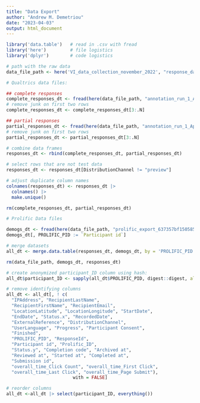 ```yaml
---
title: "Data Export"
author: "Andrew M. Demetriou"
date: "2023-04-03"
output: html_document
---
```


```r
library('data.table')   # read in .csv with fread
library('here')         # file logistics
library('dplyr')        # code logistics
```

```r
# path with the raw data
data_file_path <- here('VI_data_collection_november_2022', "response_data")
```


```r
# Qualtrics data files:

## complete responses
complete_responses_dt <- fread(here(data_file_path, "annotation_run_1_April 5, 2023_06.23.csv"))
# remove junk on first two rows
complete_responses_dt <- complete_responses_dt[3:.N]

## partial responses
partial_responses_dt <- fread(here(data_file_path, "annotation_run_1_April 5, 2023_06.28.csv"))
# remove junk on first two rows
partial_responses_dt <- partial_responses_dt[3:.N]

# combine data frames
responses_dt <- rbind(complete_responses_dt, partial_responses_dt)

# select rows that are not test data
responses_dt <- responses_dt[DistributionChannel != "preview"]

# adjust duplicate column names
colnames(responses_dt) <- responses_dt |>
  colnames() |>
  make.unique()

rm(complete_responses_dt, partial_responses_dt)
```

```r
# Prolific Data files

demogs_dt <- fread(here(data_file_path, "prolific_export_637357bf150585a4675a4b6b.csv"))
demogs_dt[, PROLIFIC_PID := `Participant id`]

# merge datasets
all_dt <- merge.data.table(responses_dt, demogs_dt, by = 'PROLIFIC_PID', all.x = T)

rm(data_file_path, demogs_dt, responses_dt)
```

```r
# create anonymized participant_ID column using hash:
all_dt$participant_ID <- sapply(all_dt$PROLIFIC_PID, digest::digest, algo = "md5") 
```

```r
# remove identifying columns
all_dt <- all_dt[, ! c(
  "IPAddress", "RecipientLastName", 
  "RecipientFirstName", "RecipientEmail", 
  "LocationLatitude", "LocationLongitude", "StartDate", 
  "EndDate", "Status.x", "RecordedDate", 
  "ExternalReference", "DistributionChannel", 
  "UserLanguage", "Progress", "Participant Consent", 
  "Finished", 
  "PROLIFIC_PID", "ResponseId",
  "Participant id", "Prolific_ID", 
  "Status.y", "Completion code", "Archived at", 
  "Reviewed at", "Started at", "Completed at", 
  "Submission id", 
  "overall_time_Click Count", "overall_time_First Click", 
  "overall_time_Last Click", "overall_time_Page Submit"), 
                         with = FALSE]
``` 

```r
# reorder columns
all_dt <-all_dt |> select(participant_ID, everything())
```


